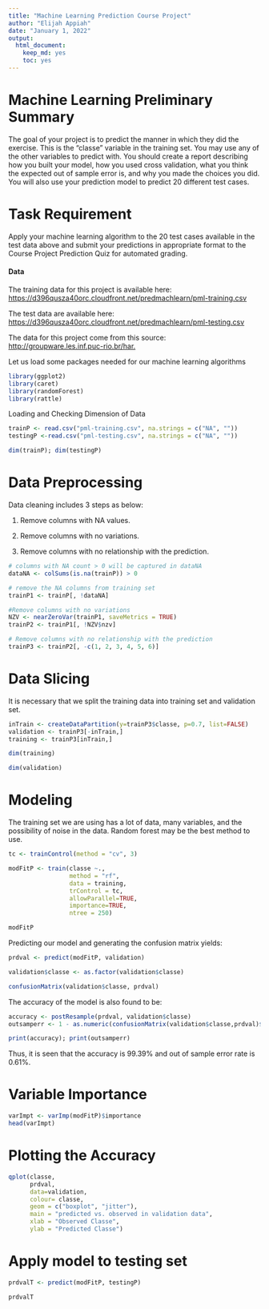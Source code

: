---
title: "Machine Learning Prediction Course Project"
author: "Elijah Appiah"
date: "January 1, 2022"
output:
  html_document:
    keep_md: yes
    toc: yes
---

# Machine Learning Preliminary Summary

The goal of your project is to predict the manner in which they did the exercise. This is the “classe” variable in the training set. You may use any of the other variables to predict with. You should create a report describing how you built your model, how you used cross validation, what you think the expected out of sample error is, and why you made the choices you did. You will also use your prediction model to predict 20 different test cases.

# Task Requirement
Apply your machine learning algorithm to the 20 test cases available in the test data above and submit your predictions in appropriate format to the Course Project Prediction Quiz for automated grading.

#### Data

The training data for this project is available here:
<https://d396qusza40orc.cloudfront.net/predmachlearn/pml-training.csv>

The test data are available here:
<https://d396qusza40orc.cloudfront.net/predmachlearn/pml-testing.csv>

The data for this project come from this source: <http://groupware.les.inf.puc-rio.br/har.>

Let us load some packages needed for our machine learning algorithms

```{r}
library(ggplot2)
library(caret)
library(randomForest)
library(rattle)
```

Loading and Checking Dimension of Data

```{r}
trainP <- read.csv("pml-training.csv", na.strings = c("NA", ""))
testingP <-read.csv("pml-testing.csv", na.strings = c("NA", ""))

dim(trainP); dim(testingP)
```

# Data Preprocessing

Data cleaning includes 3 steps as below:

1. Remove columns with NA values.

2. Remove columns with no variations.

3. Remove columns with no relationship with the prediction.

```{r}
# columns with NA count > 0 will be captured in dataNA
dataNA <- colSums(is.na(trainP)) > 0 

# remove the NA columns from training set
trainP1 <- trainP[, !dataNA]

#Remove columns with no variations
NZV <- nearZeroVar(trainP1, saveMetrics = TRUE)
trainP2 <- trainP1[, !NZV$nzv]

# Remove columns with no relationship with the prediction
trainP3 <- trainP2[, -c(1, 2, 3, 4, 5, 6)]
```

# Data Slicing

It is necessary that we split the training data into training set and validation set.

```{r}
inTrain <- createDataPartition(y=trainP3$classe, p=0.7, list=FALSE)
validation <- trainP3[-inTrain,]
training <- trainP3[inTrain,]

dim(training)
```

```{r}
dim(validation)
```

# Modeling

The training set we are using has a lot of data, many variables, and the possibility of noise in the data. Random forest may be the best method to use.

```{r}
tc <- trainControl(method = "cv", 3)

modFitP <- train(classe ~., 
                 method = "rf", 
                 data = training, 
                 trControl = tc, 
                 allowParallel=TRUE, 
                 importance=TRUE, 
                 ntree = 250)

modFitP
```

Predicting our model and generating the confusion matrix yields:

```{r}
prdval <- predict(modFitP, validation)

validation$classe <- as.factor(validation$classe)

confusionMatrix(validation$classe, prdval)
```

The accuracy of the model is also found to be:

```{r}
accuracy <- postResample(prdval, validation$classe)
outsamperr <- 1 - as.numeric(confusionMatrix(validation$classe,prdval)$overall[1])

print(accuracy); print(outsamperr)
```

Thus, it is seen that the accuracy is 99.39% and out of sample error rate is 0.61%.

# Variable Importance

```{r}
varImpt <- varImp(modFitP)$importance
head(varImpt)
```

# Plotting the Accuracy

```{r}
qplot(classe, 
      prdval, 
      data=validation,  
      colour= classe, 
      geom = c("boxplot", "jitter"), 
      main = "predicted vs. observed in validation data", 
      xlab = "Observed Classe", 
      ylab = "Predicted Classe")
```

# Apply model to testing set

```{r}
prdvalT <- predict(modFitP, testingP)

prdvalT
```

